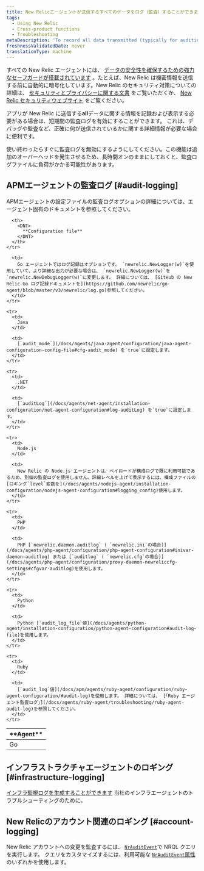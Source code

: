 ```yaml
---
title: New Relicエージェントが送信するすべてのデータをログ（監査）することができます。
tags:
  - Using New Relic
  - Cross-product functions
  - Troubleshooting
metaDescription: 'To record all data transmitted (typically for auditing or debugging), you can use New Relic audit logs for short periods.'
freshnessValidatedDate: never
translationType: machine
---
```


すべての New Relic エージェントには、 [データの安全性を確保するための強力なセーフガードが搭載されています](/docs/accounts-partnerships/accounts/security/data-security) 。たとえば、New Relic は機密情報を送信する前に自動的に暗号化しています。New Relic のセキュリティ対策についての詳細は、 [セキュリティとプライバシーに関する文書](/docs/using-new-relic/new-relic-security/security/security-matters-data-privacy-new-relic) をご覧いただくか、 [New Relic セキュリティウェブサイト](https://newrelic.com/security) をご覧ください。

アプリが New Relic に送信する<DNT>**all**</DNT>データに関する情報を記録および表示する必要がある場合は、短期間の監査ログを有効にすることができます。 これは、デバッグや監査など、正確に何が送信されているかに関する詳細情報が必要な場合に便利です。

<Callout variant="caution">
  使い終わったらすぐに監査ログを無効にするようにしてください。この機能は追加のオーバーヘッドを発生させるため、長時間オンのままにしておくと、監査ログファイルに負荷がかかる可能性があります。
</Callout>

## APMエージェントの監査ログ [#audit-logging]

APMエージェントの設定ファイルの監査ログオプションの詳細については、エージェント固有のドキュメントを参照してください。

<table>
  <thead>
    <tr>
      <th style={{ width: "100px" }}>
        <DNT>
          **Agent**
        </DNT>
      </th>

      <th>
        <DNT>
          **Configuration file**
        </DNT>
      </th>
    </tr>
  </thead>

  <tbody>
    <tr>
      <td>
        Go
      </td>

      <td>
        Go エージェントではログ記録はオプションです。 `newrelic.NewLogger(w)`を使用していて、より詳細な出力が必要な場合は、 `newrelic.NewLogger(w)`を`newrelic.NewDebugLogger(w)`に変更します。 詳細については、 [GitHub の New Relic Go ログ記録ドキュメントを](https://github.com/newrelic/go-agent/blob/master/v3/newrelic/log.go)参照してください。
      </td>
    </tr>

    <tr>
      <td>
        Java
      </td>

      <td>
        [`audit_mode`](/docs/agents/java-agent/configuration/java-agent-configuration-config-file#cfg-audit_mode) を`true`に設定します。
      </td>
    </tr>

    <tr>
      <td>
        .NET
      </td>

      <td>
        [`auditLog`](/docs/agents/net-agent/installation-configuration/net-agent-configuration#log-auditLog) を`true`に設定します。
      </td>
    </tr>

    <tr>
      <td>
        Node.js
      </td>

      <td>
        New Relic の Node.js エージェントは、ペイロードが構成ログで既に利用可能であるため、別個の監査ログを使用しません。詳細レベルを上げて表示するには、構成ファイルの [ロギング`level`変数を](/docs/agents/nodejs-agent/installation-configuration/nodejs-agent-configuration#logging_config)使用します。
      </td>
    </tr>

    <tr>
      <td>
        PHP
      </td>

      <td>
        PHP [`newrelic.daemon.auditlog` ( `newrelic.ini`の場合)](/docs/agents/php-agent/configuration/php-agent-configuration#inivar-daemon-auditlog) または [`auditlog` ( `newrelic.cfg`の場合)](/docs/agents/php-agent/configuration/proxy-daemon-newreliccfg-settings#cfgvar-auditlog)を使用します。
      </td>
    </tr>

    <tr>
      <td>
        Python
      </td>

      <td>
        Python [`audit_log_file`値](/docs/agents/python-agent/installation-configuration/python-agent-configuration#audit-log-file)を使用します。
      </td>
    </tr>

    <tr>
      <td>
        Ruby
      </td>

      <td>
        [`audit_log`値](/docs/apm/agents/ruby-agent/configuration/ruby-agent-configuration/#audit-log)を使用します。 詳細については、 [「Ruby エージェント監査ログ」](/docs/agents/ruby-agent/troubleshooting/ruby-agent-audit-log)を参照してください。
      </td>
    </tr>
  </tbody>
</table>

## インフラストラクチャエージェントのロギング [#infrastructure-logging]

[インフラ監視ログを生成することができます](/docs/infrastructure/new-relic-infrastructure/troubleshooting/generate-logs-troubleshooting-infrastructure) 当社のインフラエージェントのトラブルシューティングのために。

## New Relicのアカウント関連のロギング [#account-logging]

New Relic アカウントへの変更を監査するには、 [`NrAuditEvent`](/docs/insights/use-insights-ui/manage-account-data/query-account-audit-logs-nrauditevent)で NRQL クエリを実行します。 クエリをカスタマイズするには、利用可能な [`NrAuditEvent`属性](/docs/insights/insights-data-sources/default-data/nrauditevent-default-attributes-examples)のいずれかを使用します。